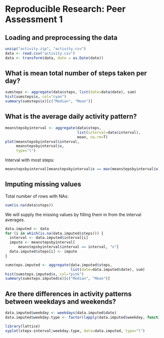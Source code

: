 # Reproducible Research: Peer Assessment 1


## Loading and preprocessing the data
```{r}
unzip("activity.zip", "activity.csv")
data <- read.csv("activity.csv")
data <- transform(data, date = as.Date(date))
```


## What is mean total number of steps taken per day?
```{r fig.width=6, fig.height=6}
sumsteps <- aggregate(data$steps, list(date=data$date), sum)
hist(sumsteps$x, col="cyan")
summary(sumsteps$x)[c("Median", "Mean")]
```


## What is the average daily activity pattern?
```{r fig.width=6, fig.height=6}
meanstepsbyinterval <- aggregate(data$steps, 
                                 list(interval=data$interval), 
                                 mean, na.rm=T)
plot(meanstepsbyinterval$interval, 
     meanstepsbyinterval$x, 
     type="l")

```

Interval with most steps: 
```{r fig.width=6, fig.height=6}
meanstepsbyinterval[meanstepsbyinterval$x == max(meanstepsbyinterval$x), "interval"]
```


## Imputing missing values
Total number of rows with NAs: 
```{r} 
sum(is.na(data$steps))
```

We will supply the missing values by filling them in from the interval averages.
```{r}
data.imputed <- data
for (i in which(is.na(data.imputed$steps))) {
  interval <- data.imputed$interval[i]
  impute <- meanstepsbyinterval[
      meanstepsbyinterval$interval == interval, "x"]
  data.imputed$steps[i] <- impute
}
```

```{r fig.width=6, fig.height=6}
sumsteps.imputed <- aggregate(data.imputed$steps, 
                              list(date=data.imputed$date), sum)
hist(sumsteps.imputed$x, col="pink")
summary(sumsteps.imputed$x)[c("Median", "Mean")]
```



## Are there differences in activity patterns between weekdays and weekends?
```{r fig.width=6, fig.height=6}
data.imputed$weekday <- weekdays(data.imputed$date)
data.imputed$weekday.type <- factor(lapply(data.imputed$weekday, function(day) {if (day == "Saturday" || day == "Sunday") { "weekend" } else { "weekday" }}), c("weekend", "weekday"))

library(lattice)
xyplot(steps~interval|weekday.type, data=data.imputed, type="l")
```

